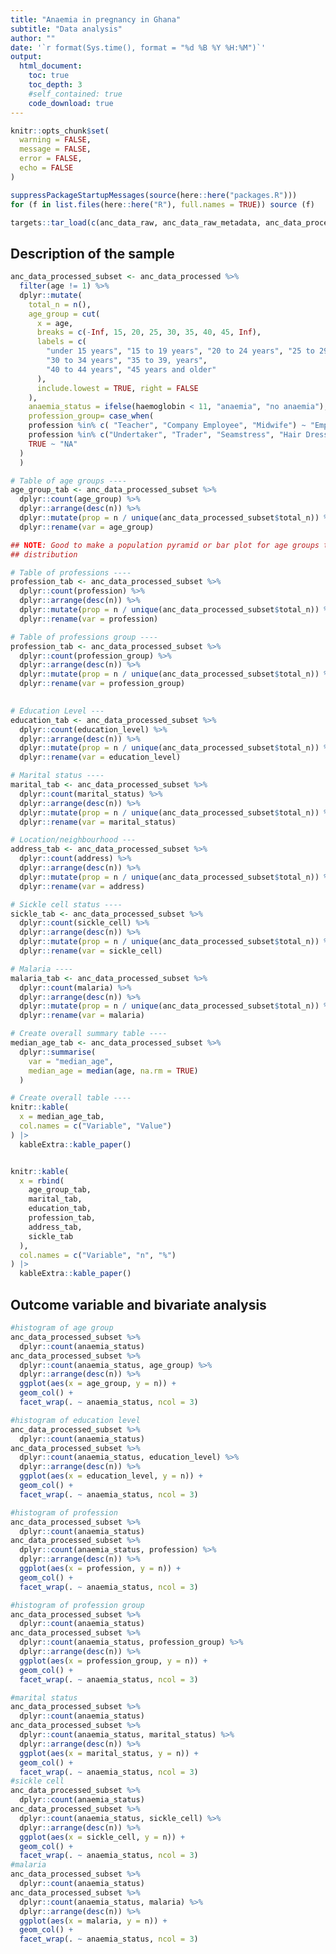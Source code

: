 ```yaml
---
title: "Anaemia in pregnancy in Ghana"
subtitle: "Data analysis"
author: "" 
date: '`r format(Sys.time(), format = "%d %B %Y %H:%M")`'
output: 
  html_document:
    toc: true
    toc_depth: 3
    #self_contained: true
    code_download: true
---
```


```r
knitr::opts_chunk$set(
  warning = FALSE,
  message = FALSE,
  error = FALSE,
  echo = FALSE
)

suppressPackageStartupMessages(source(here::here("packages.R")))
for (f in list.files(here::here("R"), full.names = TRUE)) source (f)

targets::tar_load(c(anc_data_raw, anc_data_raw_metadata, anc_data_processed, anc_data_processed_metadata))
```


## Description of the sample

```r
anc_data_processed_subset <- anc_data_processed %>%
  filter(age != 1) %>%
  dplyr::mutate(
    total_n = n(),
    age_group = cut(
      x = age,
      breaks = c(-Inf, 15, 20, 25, 30, 35, 40, 45, Inf),
      labels = c(
        "under 15 years", "15 to 19 years", "20 to 24 years", "25 to 29 years", 
        "30 to 34 years", "35 to 39, years", 
        "40 to 44 years", "45 years and older"
      ),
      include.lowest = TRUE, right = FALSE
    ),
    anaemia_status = ifelse(haemoglobin < 11, "anaemia", "no anaemia"),
    profession_group= case_when(
    profession %in% c( "Teacher", "Company Employee", "Midwife") ~ "Employed",
    profession %in% c("Undertaker", "Trader", "Seamstress", "Hair Dresser", "Fishmonger", "Farmer", "Decorator","Business Owner", "Caterer", "Student") ~ "Self-Employed",
    TRUE ~ "NA"
  )
  )

# Table of age groups ----
age_group_tab <- anc_data_processed_subset %>%
  dplyr::count(age_group) %>%
  dplyr::arrange(desc(n)) %>%
  dplyr::mutate(prop = n / unique(anc_data_processed_subset$total_n)) %>%
  dplyr::rename(var = age_group)

## NOTE: Good to make a population pyramid or bar plot for age groups to show
## distribution

# Table of professions ----
profession_tab <- anc_data_processed_subset %>%
  dplyr::count(profession) %>%
  dplyr::arrange(desc(n)) %>%
  dplyr::mutate(prop = n / unique(anc_data_processed_subset$total_n)) %>%
  dplyr::rename(var = profession)

# Table of professions group ----
profession_tab <- anc_data_processed_subset %>%
  dplyr::count(profession_group) %>%
  dplyr::arrange(desc(n)) %>%
  dplyr::mutate(prop = n / unique(anc_data_processed_subset$total_n)) %>%
  dplyr::rename(var = profession_group)

  
# Education Level ---
education_tab <- anc_data_processed_subset %>%
  dplyr::count(education_level) %>%
  dplyr::arrange(desc(n)) %>%
  dplyr::mutate(prop = n / unique(anc_data_processed_subset$total_n)) %>%
  dplyr::rename(var = education_level)

# Marital status ----
marital_tab <- anc_data_processed_subset %>%
  dplyr::count(marital_status) %>%
  dplyr::arrange(desc(n)) %>%
  dplyr::mutate(prop = n / unique(anc_data_processed_subset$total_n)) %>%
  dplyr::rename(var = marital_status)

# Location/neighbourhood ---
address_tab <- anc_data_processed_subset %>%
  dplyr::count(address) %>%
  dplyr::arrange(desc(n)) %>%
  dplyr::mutate(prop = n / unique(anc_data_processed_subset$total_n)) %>%
  dplyr::rename(var = address)

# Sickle cell status ----
sickle_tab <- anc_data_processed_subset %>%
  dplyr::count(sickle_cell) %>%
  dplyr::arrange(desc(n)) %>%
  dplyr::mutate(prop = n / unique(anc_data_processed_subset$total_n)) %>%
  dplyr::rename(var = sickle_cell)

# Malaria ----
malaria_tab <- anc_data_processed_subset %>%
  dplyr::count(malaria) %>%
  dplyr::arrange(desc(n)) %>%
  dplyr::mutate(prop = n / unique(anc_data_processed_subset$total_n)) %>%
  dplyr::rename(var = malaria)

# Create overall summary table ----
median_age_tab <- anc_data_processed_subset %>%
  dplyr::summarise(
    var = "median_age",
    median_age = median(age, na.rm = TRUE)
  )

# Create overall table ----
knitr::kable(
  x = median_age_tab,
  col.names = c("Variable", "Value")
) |>
  kableExtra::kable_paper()


knitr::kable(
  x = rbind(
    age_group_tab,
    marital_tab,
    education_tab,
    profession_tab,
    address_tab,
    sickle_tab
  ),
  col.names = c("Variable", "n", "%")
) |>
  kableExtra::kable_paper()
```

## Outcome variable and bivariate analysis

```r
#histogram of age group
anc_data_processed_subset %>%
  dplyr::count(anaemia_status)
anc_data_processed_subset %>%
  dplyr::count(anaemia_status, age_group) %>%
  dplyr::arrange(desc(n)) %>%
  ggplot(aes(x = age_group, y = n)) +
  geom_col() +
  facet_wrap(. ~ anaemia_status, ncol = 3)

#histogram of education level
anc_data_processed_subset %>%
  dplyr::count(anaemia_status)
anc_data_processed_subset %>%
  dplyr::count(anaemia_status, education_level) %>%
  dplyr::arrange(desc(n)) %>%
  ggplot(aes(x = education_level, y = n)) +
  geom_col() +
  facet_wrap(. ~ anaemia_status, ncol = 3)

#histogram of profession
anc_data_processed_subset %>%
  dplyr::count(anaemia_status)
anc_data_processed_subset %>%
  dplyr::count(anaemia_status, profession) %>%
  dplyr::arrange(desc(n)) %>%
  ggplot(aes(x = profession, y = n)) +
  geom_col() +
  facet_wrap(. ~ anaemia_status, ncol = 3)

#histogram of profession group
anc_data_processed_subset %>%
  dplyr::count(anaemia_status)
anc_data_processed_subset %>%
  dplyr::count(anaemia_status, profession_group) %>%
  dplyr::arrange(desc(n)) %>%
  ggplot(aes(x = profession_group, y = n)) +
  geom_col() +
  facet_wrap(. ~ anaemia_status, ncol = 3)

#marital status
anc_data_processed_subset %>%
  dplyr::count(anaemia_status)
anc_data_processed_subset %>%
  dplyr::count(anaemia_status, marital_status) %>%
  dplyr::arrange(desc(n)) %>%
  ggplot(aes(x = marital_status, y = n)) +
  geom_col() +
  facet_wrap(. ~ anaemia_status, ncol = 3)
#sickle cell
anc_data_processed_subset %>%
  dplyr::count(anaemia_status)
anc_data_processed_subset %>%
  dplyr::count(anaemia_status, sickle_cell) %>%
  dplyr::arrange(desc(n)) %>%
  ggplot(aes(x = sickle_cell, y = n)) +
  geom_col() +
  facet_wrap(. ~ anaemia_status, ncol = 3)
#malaria
anc_data_processed_subset %>%
  dplyr::count(anaemia_status)
anc_data_processed_subset %>%
  dplyr::count(anaemia_status, malaria) %>%
  dplyr::arrange(desc(n)) %>%
  ggplot(aes(x = malaria, y = n)) +
  geom_col() +
  facet_wrap(. ~ anaemia_status, ncol = 3)


```
